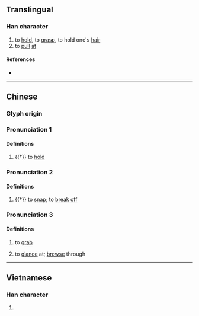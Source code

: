 {{character info/new}}
==Translingual==

===Han character===
{{Han char|rn=64|rad=手|as=15|sn=18|four=52016|canj=QVVV|ids=⿰扌巤}}

# to [[hold]], to [[grasp]], to hold one's [[hair]]
# to [[pull]] [[at]]

====References====
* {{Han ref|kx=0461.110|dkj=12902|dj=0810.170|hdz=31982.020|uh=64F8|ud=25848|bh=EFD4|bd=61396}}

----

==Chinese==
{{zh-forms}}

===Glyph origin===
{{Han etym}}

===Pronunciation 1===
{{zh-pron
|m=liè
|c=lip6
|mc=2
|oc=y
|ma=
|cat=v
}}

====Definitions====
{{zh-hanzi}}

# {{†}} to [[hold]]

===Pronunciation 2===
{{zh-pron
|m=là
|c=laap6
|mc=1
|oc=y
|ma=
|cat=v
}}

====Definitions====
{{zh-hanzi}}

# {{†}} to [[snap]]; to [[break off]]

===Pronunciation 3===
{{zh-pron
|c=laap3
|mc=1
|oc=y
|ma=
|cat=v
}}

====Definitions====
{{zh-hanzi}}

# {{lb|zh|Cantonese}} to [[grab]]
# {{lb|zh|Cantonese}} to [[glance]] at; [[browse]] through

----

==Vietnamese==

===Han character===
{{vi-hantu|[[xợp]]|rs=手15}}

# {{rfdef|vi|sort=手15}}